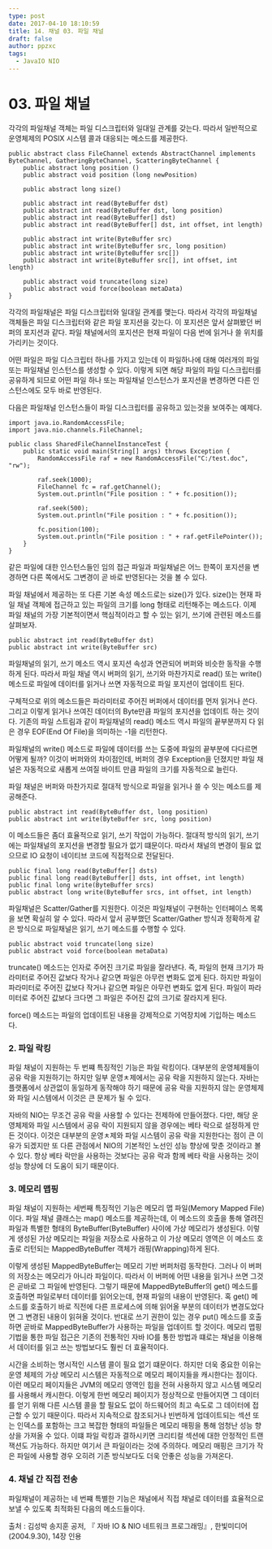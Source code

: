 ```yaml
---
type: post
date: 2017-04-10 18:10:59
title: 14. 채널 03. 파일 채널
draft: false
author: ppzxc
tags:
  - JavaIO NIO
---
```


# 03. 파일 채널

각각의 파일채널 객체는 파일 디스크립터와 일대일 관계를 갖는다. 따라서 일반적으로 운영체제의 POSIX 시스템 콜과 대응되는 메소드를 제공한다.

```
public abstract class FileChannel extends AbstractChannel implements ByteChannel, GatheringByteChannel, ScatteringByteChannel {
    public abstract long position ()
    public abstract void position (long newPosition)

    public abstract long size()

    public abstract int read(ByteBuffer dst)
    public abstract int read(ByteBuffer dst, long position)
    public abstract int read(ByteBuffer[] dst)
    public abstract int read(ByteBuffer[] dst, int offset, int length)

    public abstract int write(ByteBuffer src)
    public abstract int write(ByteBuffer src, long position)
    public abstract int write(ByteBuffer src[])
    public abstract int write(ByteBuffer src[], int offset, int length)

    public abstract void truncate(long size)
    public abstract void force(boolean metaData)
}

```

각각의 파일채널은 파일 디스크립터와 일대일 관계를 맺는다. 따라서 각각의 파일채널 객체들은 파일 디스크립터와 같은 파일 포지션을 갖는다. 이 포지션은 앞서 살펴봤던 버퍼의 포지션과 같다. 파일 채널에서의 포지션은 현재 파일이 다음 번에 읽거나 쓸 위치를 가리키는 것이다.

어떤 파일은 파일 디스크립터 하나를 가지고 있는데 이 파일하나에 대해 여러개의 파일 또는 파일채널 인스턴스를 생성할 수 있다. 이렇게 되면 해당 파일의 파일 디스크립터를 공유하게 되므로 어떤 파일 하나 또는 파일채널 인스턴스가 포지션을 변경하면 다른 인스턴스에도 모두 바로 반영된다.

다음은 파일채널 인스턴스들이 파일 디스크립터를 공유하고 있는것을 보여주는 예제다.

```
import java.io.RandomAccessFile;
import java.nio.channels.FileChannel;

public class SharedFileChannelInstanceTest {
    public static void main(String[] args) throws Exception {
        RandomAccessFile raf = new RandomAccessFile("C:/test.doc", "rw");

        raf.seek(1000);
        FileChannel fc = raf.getChannel();
        System.out.println("File position : " + fc.position());

        raf.seek(500);
        System.out.println("File position : " + fc.position());

        fc.position(100);
        System.out.println("File position : " + raf.getFilePointer());
    }
}

```

같은 파일에 대한 인스턴스들인 임의 접근 파일과 파일채널은 어느 한쪽이 포지션을 변경하면 다른 쪽에서도 그변경이 곧 바로 반영된다는 것을 볼 수 있다.

파일 채널에서 제공하는 또 다른 기본 속성 메소드로는 size()가 있다. size()는 현재 파일 채널 객체에 접근하고 있는 파일의 크기를 long 형태로 리턴해주는 메소드다. 이제 파일 채널의 가장 기본적이면서 핵심적이라고 할 수 있는 읽기, 쓰기에 관련된 메소드를 살펴보자.

```
public abstract int read(ByteBuffer dst)
public abstract int write(ByteBuffer src)

```

파일채널의 읽기, 쓰기 메소드 역시 포지션 속성과 연관되어 버퍼와 비슷한 동작을 수행하게 된다. 따라서 파일 채널 역시 버퍼의 읽기, 쓰기와 마찬가지로 read() 또는 write() 메소드로 파일에 데이터를 읽거나 쓰면 자동적으로 파일 포지션이 업데이트 된다.

구체적으로 위의 메소드들은 파라미터로 주어진 버퍼에서 데이터를 먼저 읽거나 쓴다. 그리고 이렇게 읽거나 쓰여진 데이터의 Byte만큼 파일의 포지션을 업데이트 하는 것이다. 기존의 파일 스트림과 같이 파일채널의 read() 메소드 역시 파일의 끝부분까지 다 읽은 경우 EOF(End Of File)을 의미하는 -1을 리턴한다.

파일채널의 write() 메소드로 파일에 데이터를 쓰는 도중에 파일의 끝부분에 다다르면 어떻게 될까? 이것이 버퍼와의 차이점인데, 버퍼의 경우 Exception을 던졌지만 파일 채널은 자동적으로 새롭게 쓰여질 바이트 만큼 파일의 크기를 자동적으로 늘린다.

파일 채널은 버퍼와 마찬가지로 절대적 방식으로 파일을 읽거나 쓸 수 잇는 메소드를 제공해준다.

```
public abstract int read(ByteBuffer dst, long position)
public abstract int write(ByteBuffer src, long position)

```

이 메소드들은 좀더 효율적으로 읽기, 쓰기 작업이 가능하다. 절대적 방식의 읽기, 쓰기에는 파일채널의 포지션을 변경할 필요가 없기 떄문이다. 따라서 채널의 변경이 필요 없으므로 IO 요청이 네이티브 코드에 직접적으로 전달된다.

```
public final long read(ByteBuffer[] dsts)
public final long read(ByteBuffer[] dsts, int offset, int length)
public final long write(ByteBuffer srcs)
public abstract long write(ByteBuffer srcs, int offset, int length)

```

파일채널은 Scatter/Gather를 지원한다. 이것은 파일채널이 구현하는 인터페이스 목록을 보면 확실히 알 수 있다. 따라서 앞서 공부했던 Scatter/Gather 방식과 정확하게 같은 방식으로 파일채널은 읽기, 쓰기 메소드를 수행할 수 있다.

```
public abstract void truncate(long size)
public abstract void force(boolean metaData)

```

truncate() 메소드는 인자로 주어진 크기로 파일을 잘라낸다. 즉, 파일의 현재 크기가 파라미터로 주어진 값보다 작거나 같으면 파일은 아무런 변화도 없게 된다. 하지만 파일이 파라미터로 주어진 값보다 작거나 같으면 파일은 아무런 변화도 없게 된다. 파일이 파라미터로 주어진 값보다 크다면 그 파일은 주어진 값의 크기로 잘라지게 된다.

force() 메소드는 파일의 업데이트된 내용을 강제적으로 기억장치에 기입하는 메소드다.

### 2. 파일 락킹

파일 채널이 지원하는 두 번쨰 특징적인 기능은 파일 락킹이다. 대부분의 운영체제들이 공유 락을 지원하기는 하지만 일부 운영ㅊ제에서는 공유 락을 지원하지 않는다. 자바는 플랫폼에서 상관없이 동일하게 동작해야 하기 때문에 공유 락을 지원하지 않는 운영체제와 파일 시스템에서 이것은 큰 문제가 될 수 있다.

자바의 NIO는 무조건 공유 락을 사용할 수 있다는 전제하에 만들어졌다. 다만, 해당 운영체제와 파일 시스템에서 공유 락이 지원되지 않을 경우에는 베타 락으로 설정하게 만든 것이다. 이것은 대부분의 운영ㅊ제와 파일 시스템이 공유 락을 지원한다는 점이 큰 이유가 되겠지만 또 다른 관점에서 NIO의 기본적인 노선인 성능 향상에 맞춘 것이라고 볼 수 있다. 항상 베타 락만을 사용하는 것보다는 공유 락과 함께 베타 락을 사용하는 것이 성능 향상에 더 도움이 되기 때문이다.

### 3. 메모리 맵핑

파일 채널이 지원하는 세번째 특징적인 기능은 메모리 맵 파일(Memory Mapped File)이다. 파일 채널 클래스는 map() 메소드를 제공하는데, 이 메소드의 호출을 통해 열려진 파일과 특별한 형태의 ByteBuffer(ByteBuffer) 사이에 가상 메모리가 생성된다. 이렇게 생성된 가상 메모리는 파일을 저장소로 사용하고 이 가상 메모리 영역은 이 메소드 호출로 리턴되는 MappedByteBuffer 객체가 래핑(Wrapping)하게 된다.

이렇게 생성된 MappedByteBuffer는 메모리 기반 버퍼처럼 동작한다. 그러나 이 버퍼의 저장소는 메모리가 아니라 파일이다. 따라서 이 버퍼에 어떤 내용을 읽거나 쓰면 그것은 곧바로 그 파일에 반영된다. 그렇기 때문에 MappedByteBuffer의 get() 메소드를 호출하면 파일로부터 데이터를 읽어오는데, 현재 파일의 내용이 반영된다. 혹 get() 메소드를 호출하기 바로 직전에 다른 프로세스에 의해 읽어올 부분의 데이터가 변경도었다면 그 변경된 내용이 읽혀올 것이다. 반대로 쓰기 권한이 있는 경우 put() 메소드를 호출하면 곧바로 MappedByteBuffer가 사용하는 파일을 업데이트 할 것이다. 메모리 맵핑 기법을 통한 파일 접근은 기존의 전통적인 자바 IO를 통한 방법과 떄로는 채널을 이용해서 데이터를 읽고 쓰는 방법보다도 훨씬 더 효율적이다.

시간을 소비하는 명시적인 시스템 콜이 필요 없기 떄문이다. 하지만 더욱 중요한 이유는 운영 체제의 가상 메모리 시스템은 자동적으로 메모리 페이지들을 캐시한다는 점이다. 이런 메모리 페이지들은 JVM의 메모리 영역인 힙을 전혀 사용하지 않고 시스템 메모리를 사용해서 캐시한다. 이렇게 한번 메모리 페이지가 정상적으로 만들어지면 그 데이터를 얻기 위해 다른 시스템 콜을 할 필요도 없이 하드웨어의 최고 속도로 그 데이터에 접근할 수 있기 때문이다. 따라서 지속적으로 참조되거나 빈번하게 업데이트되는 섹션 또는 인덱스를 포함하는 크고 복잡한 형태의 파일들은 메모리 매핑을 통해 엄청난 성능 향상을 가져올 수 있다. 이떄 파일 락킹과 결하시키면 크리티컬 섹션에 대한 안정적인 트랜잭션도 가능하다. 하지만 여기서 큰 파일이라는 것에 주의하다. 메모리 매핑은 크기가 작은 파일에 사용할 경우 오히려 기존 방식보다도 더욱 안좋은 성능을 가져온다.

### 4. 채널 간 직접 전송

파일채널이 제공하는 네 번쨰 특별한 기능은 채널에서 직접 채널로 데이터를 효율적으로 보낼 수 있도록 최적화된 다음의 메소드들이다.

출처 : 김성박 송지훈 공저, 『 자바 IO & NIO 네트워크 프로그래밍』, 한빛미디어(2004.9.30), 14장 인용
